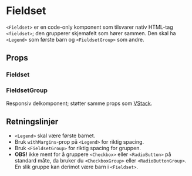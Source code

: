 
<Meta of={FieldsetStories} />

# Fieldset

<ComponentLinkRow
  docsHref="https://design.domstol.no/987b33f71/p/67392b-fieldset"
  githubHref="https://github.com/domstolene/designsystem/tree/main/packages/components/src/components/Fieldset"
  storybookHref="https://domstolene.github.io/designsystem/?path=/story/dds-components-components-fieldset--default"
  withBottomSpacing
/>

`<Fieldset>` er en code-only komponent som tilsvarer nativ HTML-tag `<fieldset>`; den grupperer skjemafelt som hører sammen. Den skal ha `<Legend>` som første barn og `<FieldsetGroup>` som andre.

## Props

### Fieldset

<Canvas of={FieldsetStories.Default} sourceState="shown" />
<Controls of={FieldsetStories.Default} />

### FieldsetGroup

Responsiv delkomponent; støtter samme props som [VStack](https://domstolene.github.io/designsystem/?path=/docs/dds-components-stack--docs).

## Retningslinjer

- `<Legend>` skal være første barnet.
- Bruk `withMargins`-prop på `<Legend>` for riktig spacing.
- Bruk `<FieldsetGroup>` for riktig spacing for gruppen.
- **OBS!** ikke ment for å gruppere `<Checkbox>` eller `<RadioButton>` på standard måte, da bruker du `<CheckboxGroup>` eller `<RadioButtonGroup>`. En slik gruppe kan derimot være barn i `<Fieldset>`.

